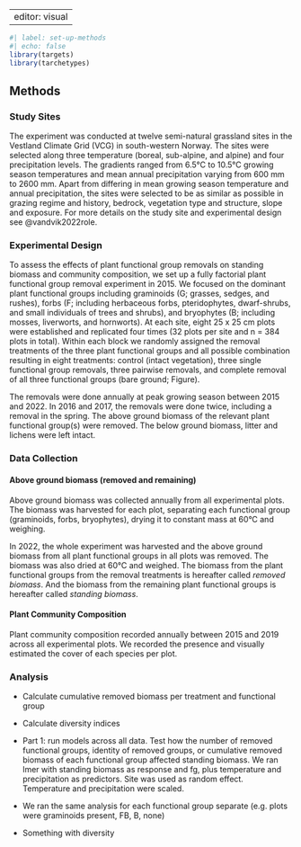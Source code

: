|                |
|:---------------|
| editor: visual |

```r
#| label: set-up-methods
#| echo: false
library(targets)
library(tarchetypes)

```

## Methods

### Study Sites

The experiment was conducted at twelve semi-natural grassland sites in the Vestland Climate Grid (VCG) in south-western Norway. The sites were selected along three temperature (boreal, sub-alpine, and alpine) and four precipitation levels. The gradients ranged from 6.5°C to 10.5°C growing season temperatures and mean annual precipitation varying from 600 mm to 2600 mm. Apart from differing in mean growing season temperature and annual precipitation, the sites were selected to be as similar as possible in grazing regime and history, bedrock, vegetation type and structure, slope and exposure. For more details on the study site and experimental design see @vandvik2022role.

### Experimental Design

To assess the effects of plant functional group removals on standing biomass and community composition, we set up a fully factorial plant functional group removal experiment in 2015. We focused on the dominant plant functional groups including graminoids (G; grasses, sedges, and rushes), forbs (F; including herbaceous forbs, pteridophytes, dwarf-shrubs, and small individuals of trees and shrubs), and bryophytes (B; including mosses, liverworts, and hornworts). At each site, eight 25 x 25 cm plots were established and replicated four times (32 plots per site and n = 384 plots in total). Within each block we randomly assigned the removal treatments of the three plant functional groups and all possible combination resulting in eight treatments: control (intact vegetation), three single functional group removals, three pairwise removals, and complete removal of all three functional groups (bare ground; Figure).

The removals were done annually at peak growing season between 2015 and 2022. In 2016 and 2017, the removals were done twice, including a removal in the spring. The above ground biomass of the relevant plant functional group(s) were removed. The below ground biomass, litter and lichens were left intact.

### Data Collection

#### Above ground biomass (removed and remaining)

Above ground biomass was collected annually from all experimental plots. The biomass was harvested for each plot, separating each functional group (graminoids, forbs, bryophytes), drying it to constant mass at 60°C and weighing.

In 2022, the whole experiment was harvested and the above ground biomass from all plant functional groups in all plots was removed. The biomass was also dried at 60°C and weighed. The biomass from the plant functional groups from the removal treatments is hereafter called *removed biomass*. And the biomass from the remaining plant functional groups is hereafter called *standing biomass*.

#### Plant Community Composition

Plant community composition recorded annually between 2015 and 2019 across all experimental plots. We recorded the presence and visually estimated the cover of each species per plot.

### Analysis

-   Calculate cumulative removed biomass per treatment and functional group

-   Calculate diversity indices

-   Part 1: run models across all data. Test how the number of removed functional groups, identity of removed groups, or cumulative removed biomass of each functional group affected standing biomass. We ran lmer with standing biomass as response and fg, plus temperature and precipitation as predictors. Site was used as random effect. Temperature and precipitation were scaled.

-   We ran the same analysis for each functional group separate (e.g. plots were graminoids present, FB, B, none)

-   Something with diversity